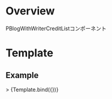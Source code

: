 
<Meta title="Organisms/PBlogWithWriterCreditList" component={PBlogWithWriterCreditList} />

# Overview

PBlogWithWriterCreditListコンポーネント

# Template


## Example

<Canvas>
  <Story
    name="PBlogWithWriterCreditList"
    args={{
      blogs: Faker.createFakeArrayFromObject({
        writer: {
          name: "Darryl Gaylord",
          role: "Legacy Web Orchestrator",
          imageSrc: ""
        },
        blog: {
          data: {
            url: "/",
            thumbnail: {
              src: Image,
              alt: "Quia saepe facilis et eum ea tempore quo.",
            },
            date: new Date("2022/06/06"),
            category: "Rustic",
            title: "Nulla error repellat repellat omnis et.",
            tags: ["natus", "deleniti"],
          },
          heading: "h3",
        }
      }, 3)
    }}>
  >
    {Template.bind({})}
  </Story>
</Canvas>

<Props story="PBlogWithWriterCreditList" />

